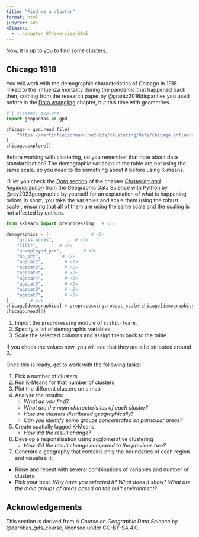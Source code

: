 ```yaml
---
title: "Find me a cluster"
format: html
jupyter: sds
aliases:
  - ../chapter_07/exercise.html
---
```


Now, it is up to you to find some clusters.

## Chicago 1918

You will work with the  demographic characteristics of Chicago in 1918 linked to the
influenza mortality during the pandemic that happened back then, coming from the
research paper by @grantz2016disparities you used before in the
[Data wrangling](../data_wrangling/hands_on.qmd) chapter, but this time with geometries.

```python
# | classes: explore
import geopandas as gpd

chicago = gpd.read_file(
    "https://martinfleischmann.net/sds/clustering/data/chicago_influenza_1918.geojson"
)
chicago.explore()
```

Before working with clustering, do you remember that note about data standardisation? The
demographic variables in the table are not using the same scale, so you need to do something
about it before using K-means.

I'll let you check the
[_Data_ section](https://geographicdata.science/book/notebooks/10_clustering_and_regionalization.html#data) of
the chapter
[_Clustering and Regionalization_](https://geographicdata.science/book/notebooks/10_clustering_and_regionalization.html)
from the Geographic Data Science with Python by @rey2023geographic by yourself for an explanation
of what is happening below. In short, you take the variables and scale them using the robust scaler, ensuring that
all of them are using the same scale and the scaling is not affected by outliers.

```python
from sklearn import preprocessing   # <1>

demographics = [                # <2>
    "gross_acres",        # <2>
    "illit",        # <2>
    "unemployed_pct",        # <2>
    "ho_pct",        # <2>
    "agecat1",        # <2>
    "agecat2",        # <2>
    "agecat3",        # <2>
    "agecat4",        # <2>
    "agecat5",        # <2>
    "agecat6",        # <2>
    "agecat7",        # <2>
]        # <2>
chicago[demographics] = preprocessing.robust_scale(chicago[demographics])  # <3>
chicago.head(2)
```
1. Import the `preprocessing` module of `scikit-learn`.
2. Specify a list of demographic variables.
3. Scale the selected columns and assign them back to the table.

If you check the values now, you will see that they are all distributed around 0.

Once this is ready, get to work with the following tasks:

1. Pick a number of clusters
1. Run K-Means for that number of clusters
1. Plot the different clusters on a map
1. Analyse the results:
    - *What do you find?*
    - *What are the main characteristics of each cluster?*
    - *How are clusters distributed geographically?*
    - *Can you identify some groups concentrated on particular areas?*
1. Create spatially lagged K-Means.
    - *How did the result change?*
1. Develop a regionalisation using agglomerative clustering
    - *How did the result change compared to the previous two?*
1.  Generate a geography that contains only the boundaries of each region and visualise it.

- Rinse and repeat with several combinations of variables and number of clusters
- Pick your best. *Why have you selected it? What does it show? What are the main groups of areas based on the built environment?*

## Acknowledgements {.appendix}

This section is derived from _A Course on Geographic Data Science_ by
@darribas_gds_course, licensed under CC-BY-SA 4.0.